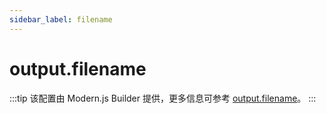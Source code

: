 ```yaml
---
sidebar_label: filename
---
```


# output.filename

:::tip
该配置由 Modern.js Builder 提供，更多信息可参考 [output.filename](https://modernjs.dev/builder/api/config-output.html#output-filename)。
:::


<Main />
